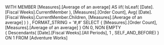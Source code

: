 WITH
MEMBER [Measures].[Average of an average] AS
	iif( IsLeaf( [Date].[Fiscal Weeks].CurrentMember ),
	     [Measures].[Order Count],
 	     Avg( [Date].[Fiscal Weeks].CurrentMember.Children,
	          [Measures].[Average of an average] )
	    )
  , FORMAT_STRING = '#,#'
SELECT
	{ [Measures].[Order Count],
	  [Measures].[Average of an average] } ON 0,
	NON EMPTY	  
	{ Descendants( [Date].[Fiscal Weeks].[All Periods],
				   1 , SELF_AND_BEFORE) } ON 1
FROM
	[Adventure Works]

